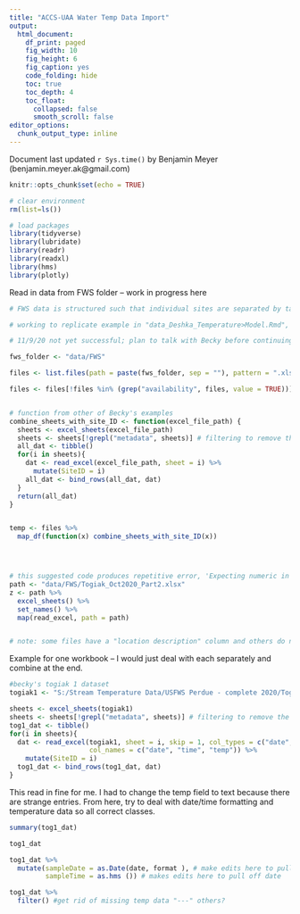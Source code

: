 ```yaml
---
title: "ACCS-UAA Water Temp Data Import"
output:
  html_document: 
    df_print: paged
    fig_width: 10
    fig_height: 6
    fig_caption: yes
    code_folding: hide
    toc: true
    toc_depth: 4
    toc_float:
      collapsed: false
      smooth_scroll: false
editor_options: 
  chunk_output_type: inline
---
```


Document last updated `r Sys.time()` by Benjamin Meyer (benjamin.meyer.ak@gmail.com)

```r
knitr::opts_chunk$set(echo = TRUE)

# clear environment
rm(list=ls())

# load packages
library(tidyverse)
library(lubridate)
library(readr)
library(readxl)
library(hms)
library(plotly)
```

Read in data from FWS folder -- work in progress here
```r
# FWS data is structured such that individual sites are separated by tabs, with one tab for metadata

# working to replicate example in "data_Deshka_Temperature>Model.Rmd", seems most similar to read-in process needed here.

# 11/9/20 not yet successful; plan to talk with Becky before continuing

fws_folder <- "data/FWS"

files <- list.files(path = paste(fws_folder, sep = ""), pattern = ".xlsx", full.names = TRUE)

files <- files[!files %in% (grep("availability", files, value = TRUE))]


# function from other of Becky's examples
combine_sheets_with_site_ID <- function(excel_file_path) {
  sheets <- excel_sheets(excel_file_path)
  sheets <- sheets[!grepl("metadata", sheets)] # filtering to remove the metadata sheet
  all_dat <- tibble()
  for(i in sheets){
    dat <- read_excel(excel_file_path, sheet = i) %>% 
      mutate(SiteID = i)
    all_dat <- bind_rows(all_dat, dat)
  }
  return(all_dat)
}


temp <- files %>% 
  map_df(function(x) combine_sheets_with_site_ID(x)) 




# this suggested code produces repetitive error, 'Expecting numeric in C21845 / R21845C3: got '---'
path <- "data/FWS/Togiak_Oct2020_Part2.xlsx"
z <- path %>% 
  excel_sheets() %>% 
  set_names() %>% 
  map(read_excel, path = path)


# note: some files have a "location description" column and others do not


```

Example for one workbook -- I would just deal with each separately and combine at the end.

```r
#becky's togiak 1 dataset
togiak1 <- "S:/Stream Temperature Data/USFWS Perdue - complete 2020/Togiak_Oct2020_Part1.xlsx"

sheets <- excel_sheets(togiak1)
sheets <- sheets[!grepl("metadata", sheets)] # filtering to remove the metadata sheet
tog1_dat <- tibble()
for(i in sheets){
  dat <- read_excel(togiak1, sheet = i, skip = 1, col_types = c("date", "date", "text"), 
                    col_names = c("date", "time", "temp")) %>%
    mutate(SiteID = i)
  tog1_dat <- bind_rows(tog1_dat, dat)
}


```

This read in fine for me. I had to change the temp field to text because there are strange entries. From here, try to deal with date/time formatting and temperature data so all correct classes. 

```r
summary(tog1_dat)

tog1_dat

tog1_dat %>% 
  mutate(sampleDate = as.Date(date, format ), # make edits here to pull off time
         sampleTime = as.hms ()) # makes edits here to pull off date

tog1_dat %>% 
  filter() #get rid of missing temp data "---" others?




```

